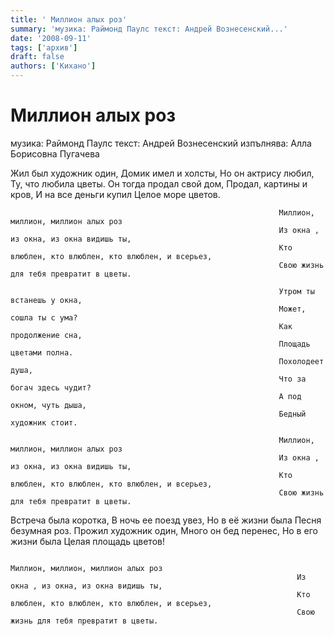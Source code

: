 ```yaml
---
title: ' Миллион алых роз'
summary: 'музика: Раймонд Паулс текст: Андрей Вознесенский...'
date: '2008-09-11'
tags: ['архив']
draft: false
authors: ['Кихано']
---
```


# Миллион алых роз

музика: Раймонд Паулс
текст: Андрей Вознесенский
изпълнява: Алла Борисовна Пугачева

Жил был художник один,
Домик имел и холсты,
Но он актрису любил,
Ту, что любила цветы.
Он тогда продал свой дом,
Продал, картины и кров,
И на все деньги купил
Целое море цветов.

                                                                Миллион, миллион, миллион алых роз
                                                                Из окна , из окна, из окна видишь ты,
                                                                Кто влюблен, кто влюблен, кто влюблен, и всерьез,
                                                                Свою жизнь для тебя превратит в цветы.

                                                                Утром ты встанешь у окна,
                                                                Может, сошла ты с ума?
                                                                Как продолжение сна,
                                                                Площадь цветами полна.
                                                                Похолодеет душа,
                                                                Что за богач здесь чудит?
                                                                А под окном, чуть дыша,
                                                                Бедный художник стоит.

                                                                Миллион, миллион, миллион алых роз
                                                                Из окна , из окна, из окна видишь ты,
                                                                Кто влюблен, кто влюблен, кто влюблен, и всерьез,
                                                                Свою жизнь для тебя превратит в цветы.

Встреча была коротка,
В ночь ее поезд увез,
Но в её жизни была
Песня безумная роз.
Прожил художник один,
Много он бед перенес,
Но в его жизни была
Целая площадь цветов!

                                                                    Миллион, миллион, миллион алых роз
                                                                    Из окна , из окна, из окна видишь ты,
                                                                    Кто влюблен, кто влюблен, кто влюблен, и всерьез,
                                                                    Свою жизнь для тебя превратит в цветы.
